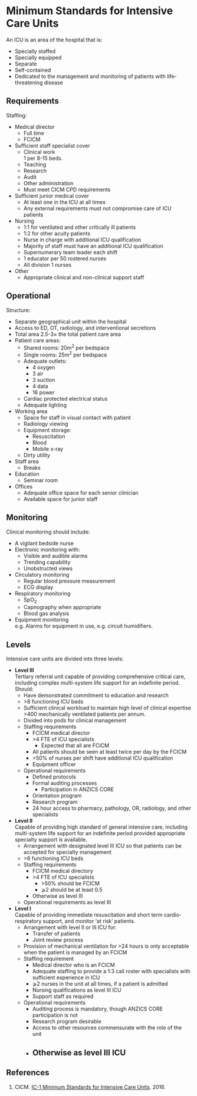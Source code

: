 # Minimum Standards for Intensive Care Units

An ICU is an area of the hospital that is:

* Specially staffed
* Specially equipped
* Separate
* Self-contained
* Dedicated to the management and monitoring of patients with life-threatening disease


## Requirements

Staffing:

* Medical director
	* Full time
	* FCICM
* Sufficient staff specialist cover
	* Clinical work\
	1 per 8-15 beds.
	* Teaching
	* Research
	* Audit
	* Other administration
	* Must meet CICM CPD requirements
* Sufficient junior medical cover
	* At least one in the ICU at all times
	* Any external requirements must not compromise care of ICU patients
* Nursing
	* 1:1 for ventilated and other critically ill patients
	* 1:2 for other acuity patients
	* Nurse in charge with additional ICU qualification
	* Majority of staff must have an additional ICU qualification
	* Supernumerary team leader each shift
	* 1 educator per 50 rostered nurses
	* All division 1 nurses
* Other
	* Appropriate clinical and non-clinical support staff


## Operational

Structure:

* Separate geographical unit within the hospital
* Access to ED, OT, radiology, and interventional secretions
* Total area 2.5-3× the total patient care area
* Patient care areas:
	* Shared rooms: 20m^2^ per bedspace
	* Single rooms: 25m^2^ per bedspace
	* Adequate outlets:
		* 4 oxygen
		* 3 air
		* 3 suction
		* 4 data
		* 16 power
	* Cardiac protected electrical status
	* Adequate lighting
* Working area
	* Space for staff in visual contact with patient
	* Radiology viewing
	* Equipment storage:
		* Resuscitation
		* Blood
		* Mobile x-ray
	* Dirty utility
* Staff area
	* Breaks
* Education
	* Seminar room
* Offices
	* Adequate office space for each senior clinician
	* Available space for junior staff


## Monitoring

Clinical monitoring should include:

* A vigilant bedside nurse
* Electronic monitoring with:
	* Visible and audible alarms
	* Trending capability
	* Unobstructed views
* Circulatory monitoring
	* Regular blood pressure measurement
	* ECG display
* Respiratory monitoring
	* SpO~2~
	* Capnography when appropriate
	* Blood gas analysis
* Equipment monitoring\
e.g. Alarms for equipment in use, e.g. circuit humidifiers.


## Levels

Intensive care units are divided into three levels:

* **Level III**\
Tertiary referral unit capable of providing comprehensive critical care, including complex multi-system life support for an indefinite period. Should:
	* Have demonstrated commitment to education and research
	* \>8 functioning ICU beds
	* Sufficient clinical workload to maintain high level of clinical expertise\
	>400 mechanically ventilated patients per annum.
	* Divided into pods for clinical management
	* Staffing requirements
		* FCICM medical director
		* \>4 FTE of ICU specialists
			* Expected that all are FCICM
		* All patients should be seen at least twice per day by the FCICM
		* \>50% of nurses per shift have additional ICU qualification
		* Equipment officer
	* Operational requirements
		* Defined protocols
		* Formal auditing processes
			* Participation in ANZICS CORE
		* Orientation program
		* Research program
		* 24 hour access to pharmacy, pathology, OR, radiology, and other specialists
* **Level II**\
Capable of providing high standard of general intensive care, including multi-system life support for an indefinite period provided appropriate specialty support is available.
	* Arrangement with designated level III ICU so that patients can be accepted for specialty management
	* \>6 functioning ICU beds
	* Staffing requirements
		* FCICM medical directory
		* \>4 FTE of ICU specialists
			* \>50% should be FCICM
			* ⩾2 should be at least 0.5
		* Otherwise as level III
	* Operational requirements as level III
* **Level I**\
Capable of providing immediate resuscitation and short term cardio-respiratory support, and monitor 'at risk' patients.
	* Arrangement with level II or III ICU for:
		* Transfer of patients
		* Joint review process
	* Provision of mechanical ventilation for >24 hours is only acceptable when the patient is managed by an FCICM
	* Staffing requirement
		* Medical director who is an FCICM
		* Adequate staffing to provide a 1:3 call roster with specialists with sufficient experience in ICU
		* ⩾2 nurses in the unit at all times, if a patient is admitted
		* Nursing qualifications as level III ICU
		* Support staff as required
	* Operational requirements
		* Auditing process is mandatory, though ANZICS CORE participation is not
		* Research program desirable
		* Access to other resources commensurate with the role of the unit
		* Otherwise as level III ICU
---

## References

1. CICM. [IC-1 Minimum Standards for Intensive Care Units](https://cicm.org.au/CICM_Media/CICMSite/Files/Professional/IC-1-Minimum-Standards-for-Intensive-Care-Units.pdf). 2016.	 
